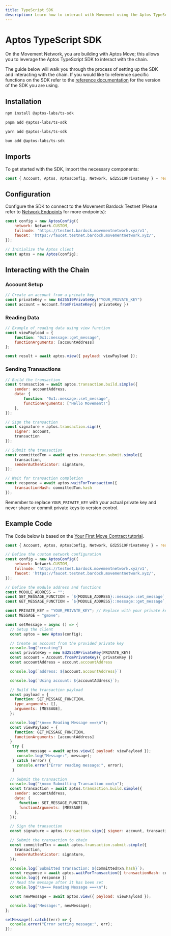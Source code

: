 ```yaml
---
title: TypeScript SDK
description: Learn how to interact with Movement using the Aptos TypeScript SDK.
---
```


# Aptos TypeScript SDK

On the Movement Network, you are building with Aptos Move; this allows you to leverage the Aptos TypeScript SDK to interact with the chain.

The guide below will walk you through the process of setting up the SDK and interacting with the chain. If you would like to reference specific functions on the SDK refer to the [reference documentation](https://aptos-labs.github.io/aptos-ts-sdk/) for the version of the SDK you are using.

## Installation

```bash tab="npm"
npm install @aptos-labs/ts-sdk
```

```bash tab="pnpm"
pnpm add @aptos-labs/ts-sdk
```

```bash tab="yarn"
yarn add @aptos-labs/ts-sdk
```

```bash tab="bun"
bun add @aptos-labs/ts-sdk
```

## Imports

To get started with the SDK, import the necessary components:

```javascript
const { Account, Aptos, AptosConfig, Network, Ed25519PrivateKey } = require("@aptos-labs/ts-sdk");
```

## Configuration

Configure the SDK to connect to the Movement Bardock Testnet (Please refer to [Network Endpoints](/devs/networkEndpoints) for more endpoints):

```javascript
const config = new AptosConfig({
    network: Network.CUSTOM,
    fullnode: 'https://testnet.bardock.movementnetwork.xyz/v1',
    faucet: 'https://faucet.testnet.bardock.movementnetwork.xyz/',
});

// Initialize the Aptos client
const aptos = new Aptos(config);
```

## Interacting with the Chain

### Account Setup

```javascript
// Create an account from a private key
const privateKey = new Ed25519PrivateKey("YOUR_PRIVATE_KEY")
const account = Account.fromPrivateKey({ privateKey })
```

### Reading Data

```javascript
// Example of reading data using view function
const viewPayload = {
    function: "0x1::message::get_message",
    functionArguments: [accountAddress]
};

const result = await aptos.view({ payload: viewPayload });
```

### Sending Transactions

```javascript
// Build the transaction
const transaction = await aptos.transaction.build.simple({
    sender: accountAddress,
    data: {
        function: "0x1::message::set_message",
        functionArguments: ["Hello Movement!"]
    },
});

// Sign the transaction
const signature = aptos.transaction.sign({
    signer: account,
    transaction
});

// Submit the transaction
const committedTxn = await aptos.transaction.submit.simple({
    transaction,
    senderAuthenticator: signature,
});

// Wait for transaction completion
const response = await aptos.waitForTransaction({
    transactionHash: committedTxn.hash
});
```

<Callout type="info">

Remember to replace `YOUR_PRIVATE_KEY` with your actual private key and never share or commit private keys to version control.

</Callout>

## Example Code

The Code below is based on the [Your First Move Contract tutorial](/devs/firstMoveContract).

```javascript
const { Account, Aptos, AptosConfig, Network, Ed25519PrivateKey } = require("@aptos-labs/ts-sdk");

// Define the custom network configuration
const config = new AptosConfig({
    network: Network.CUSTOM,
    fullnode: 'https://testnet.bardock.movementnetwork.xyz/v1',
    faucet: 'https://faucet.testnet.bardock.movementnetwork.xyz/',
});

// Define the module address and functions
const MODULE_ADDRESS = "";
const SET_MESSAGE_FUNCTION = `${MODULE_ADDRESS}::message::set_message`;
const GET_MESSAGE_FUNCTION = `${MODULE_ADDRESS}::message::get_message`;

const PRIVATE_KEY = "YOUR_PRIVATE_KEY"; // Replace with your private key
const MESSAGE = "gmove";

const setMessage = async () => {
  // Setup the client
  const aptos = new Aptos(config);

  // Create an account from the provided private key
  console.log("creating")
  const privateKey = new Ed25519PrivateKey(PRIVATE_KEY)
  const account = Account.fromPrivateKey({ privateKey })
  const accountAddress = account.accountAddress

  console.log(`address: ${account.accountAddress}`)

  console.log(`Using account: ${accountAddress}`);

  // Build the transaction payload
  const payload = {
    function: SET_MESSAGE_FUNCTION,
    type_arguments: [],
    arguments: [MESSAGE],
  };

  console.log("\n=== Reading Message ===\n");
  const viewPayload = {
    function: GET_MESSAGE_FUNCTION,
    functionArguments: [accountAddress]
  }
   try {
     const message = await aptos.view({ payload: viewPayload });
     console.log("Message:", message);
   } catch (error) {
     console.error("Error reading message:", error);
   }

  // Submit the transaction
  console.log("\n=== Submitting Transaction ===\n");
  const transaction = await aptos.transaction.build.simple({
    sender: accountAddress,
    data: {
      function: SET_MESSAGE_FUNCTION,
      functionArguments: [MESSAGE]
    },
  });

  // Sign the transaction
  const signature = aptos.transaction.sign({ signer: account, transaction });

  // Submit the transaction to chain
  const committedTxn = await aptos.transaction.submit.simple({
    transaction,
    senderAuthenticator: signature,
  });

  console.log(`Submitted transaction: ${committedTxn.hash}`);
  const response = await aptos.waitForTransaction({ transactionHash: committedTxn.hash });
  console.log({ response })
  // Read the message after it has been set
  console.log("\n=== Reading Message ===\n");

  const newMessage = await aptos.view({ payload: viewPayload });

  console.log("Message:", newMessage);
};

setMessage().catch((err) => {
  console.error("Error setting message:", err);
});
```
